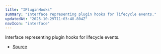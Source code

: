 ```yaml
---
title: "IPluginHooks"
summary: "Interface representing plugin hooks for lifecycle events."
updatedAt: "2025-10-29T11:03:48.804Z"
navIcon: "interface"
---
```



Interface representing plugin hooks for lifecycle events.

<Table data={{ headers: [{"content":"Property","key":"property","sortable":true},{"content":"Type","key":"type","sortable":true},{"content":"Value","key":"value","sortable":true},{"content":"Description","key":"description"}], rows: [["afterExport","[any](https://developer.mozilla.org/en-US/docs/Web/JavaScript/Reference/Global_Objects/Object)","\\-","-"],["afterRender","[any](https://developer.mozilla.org/en-US/docs/Web/JavaScript/Reference/Global_Objects/Object)","\\-","-"],["beforeExport","[any](https://developer.mozilla.org/en-US/docs/Web/JavaScript/Reference/Global_Objects/Object)","\\-","-"],["beforeRender","[any](https://developer.mozilla.org/en-US/docs/Web/JavaScript/Reference/Global_Objects/Object)","\\-","-"],["onAnimationFrame","[any](https://developer.mozilla.org/en-US/docs/Web/JavaScript/Reference/Global_Objects/Object)","\\-","-"],["onCanvasCreated","[any](https://developer.mozilla.org/en-US/docs/Web/JavaScript/Reference/Global_Objects/Object)","\\-","-"],["onError","[any](https://developer.mozilla.org/en-US/docs/Web/JavaScript/Reference/Global_Objects/Object)","\\-","-"],["onLayerAdded","[any](https://developer.mozilla.org/en-US/docs/Web/JavaScript/Reference/Global_Objects/Object)","\\-","-"],["onLayerModified","[any](https://developer.mozilla.org/en-US/docs/Web/JavaScript/Reference/Global_Objects/Object)","\\-","-"],["onLayerRemoved","[any](https://developer.mozilla.org/en-US/docs/Web/JavaScript/Reference/Global_Objects/Object)","\\-","-"],["onResize","[any](https://developer.mozilla.org/en-US/docs/Web/JavaScript/Reference/Global_Objects/Object)","\\-","-"]] }} />


- [Source](https://github.com/NMMTY/LazyCanvas/blob/e5b83021346e886d435469de8abb93654e0fb45d/packages/lazycanvas/src/structures/managers/PluginManager.ts#L69)